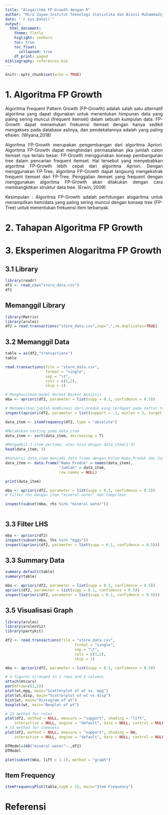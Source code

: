 ```yaml
---
title: "Alogaritma FP Growth dengan R"
author: "Mira Zayan-Institut Teknologi Statistika dan Bisnis Muhammadiyah"
date: "`r Sys.Date()`"
output: 
  html_document:
    theme: flatly
    higlight: zenburn
    toc: true
    toc_float:
      collapsed: true
    df_print: paged
bibliography: references.bib
---
```


```{=html}
<style>
body{
text-align: justify}
</style>
```
```r
knitr::opts_chunk$set(echo = TRUE)
```

# 1. Algoritma FP Growth
  Algoritma Frequent Pattern Growth (FP-Growth) adalah salah satu alternatif algoritma yang dapat digunakan untuk menentukan himpunan data yang paling sering muncul (frequent itemset) dalam sebuah kumpulan data. FP-Growth dapat menemukan frekuensi itemset dengan hanya sedikit mengakses pada database aslinya, dan pendekatannya adalah yang paling efisien. (Wiyana,2018)

 Algoritma FP-Growth merupakan pengembangan dari algoritma Apriori. Algoritma FP-Growth  dapat menghindari permasalahan jika jumlah calon itemset nya terlalu besar. FP-Growth menggunakan konsep pembangunan tree dalam pencarian frequent itemset. Hal tersebut yang menyebabkan algoritma FP-Growth lebih cepat dari algoritma Apriori. Dengan menggunakan FP-Tree, algoritma FP-Growth dapat langsung mengekstrak frequent itemset dari FP-Tree. Penggalian itemset yang frequent dengan menggunakan algoritma FP-Growth akan dilakukan dengan cara membangkitkan struktur data tree. (Erwin, 2009)
 
Kesimpulan : Algoritma FP-Growth adalah perhitungan alogaritma untuk menampilkan item/data yang paling sering muncul dengan konsep tree (FP-Tree) untuk menentukan frekuensi item terbanyak.


# 2. Tahapan Algoritma FP Growth

# 3. Eksperimen Alogaritma FP Growth
## 3.1 Library

```r
library(readr)
df1 <- read_csv("store_data.csv")
df1
```
## Memanggil Library

```r
library(Matrix)
library(arules)
df2 = read.transactions("store_data.csv",sep=",",rm.duplicates=TRUE)
```
## 3.2 Memanggil Data

```r
table = as(df2,"transactions")
table
```
```r
read.transactions(file = "store_data.csv",
                  format = "single",
                  sep = "\t",
                  cols = c(1,2),
                  skip = 1)
```

```r
# Menghasilkan model Market Basket Analysis
mba <- apriori(df2, parameter = list(supp = 0.1, confidence = 0.5))

# Menampilkan jumlah kombinasi dari produk yang terdapat pada daftar transaksi yang ada
inspect(apriori(df2, parameter = list(support = .1, minlen = 2, target = 'frequent itemsets')))
```


```r
data_item <- itemFrequency(df2, type = "absolute")

#Melakukan sorting pada data_item
data_item <- sort(data_item, decreasing = T)

#Mengambil 3 item pertama, atau bisa dengan data_item[1:3]
head(data_item, 3)
```
```r
#Konversi data_item menjadi data frame dengan kolom Nama_Produk dan Jumlah.
data_item <- data.frame("Nama Produk" = names(data_item),
                        "Jumlah" = data_item,
                        row.names = NULL)

print(data_item)
```
```r
mba <- apriori(df2, parameter = list(supp = 0.1, confidence = 0.5))
# Filter rhs dengan item "mineral water" dan tampilkan

inspect(subset(mba, rhs %in% "mineral water"))
```

```r

```

## 3.3 Filter LHS
```r
mba <- apriori(df2)
inspect(subset(mba, lhs %in% "eggs"))
inspect(apriori(df2, parameter = list(supp = 0.1, confidence = 0.5)))
```



## 3.3 Summary Data

```r
summary.default(table)
summary(table)
```
```r
mba <- apriori(df2, parameter = list(supp = 0.1, confidence = 0.5))
apriori(df2, parameter = list(supp = 0.1, confidence = 0.5))
inspect(apriori(df2, parameter = list(supp = 0.1, confidence = 0.5)))
```
## 3.5 Visualisasi Graph

```r

library(arules)
library(arulesViz)
library(partykit)
```

```r
df2 <- read.transactions(file = "store_data.csv",
                               format = "single", 
                               sep = "\t",
                               cols = c(1,2),
                               skip = 1)

mba <- apriori(df2, parameter = list(supp = 0.1, confidence = 0.5))
```


```r
# 4 figures arranged in 2 rows and 2 columns
attach(mtcars)
par(mfrow=c(2,2))
plot(wt,mpg, main="Scatterplot of wt vs. mpg")
plot(wt,disp, main="Scatterplot of wt vs disp")
hist(wt, main="Histogram of wt")
boxplot(wt, main="Boxplot of wt")
```


```r
# S3 method for rules
plot(df2, method = NULL, measure = "support", shading = "lift", 
    interactive = NULL, engine = "default", data = NULL, control = NULL)
# S3 method for itemsets
plot(df2, method = NULL, measure = "support", shading = NA,
    interactive = NULL, engine = "default", data = NULL, control = NULL)
```

```r
DTModel=J48("mineral water"~.,df2)
DTModel
```


```r
plot(subset(mba, lift > 1.1), method = "graph")
```




## Item Frequency
```r
itemFrequencyPlot(table,topN = 15, main="Item Frequency")

```
 

# Referensi